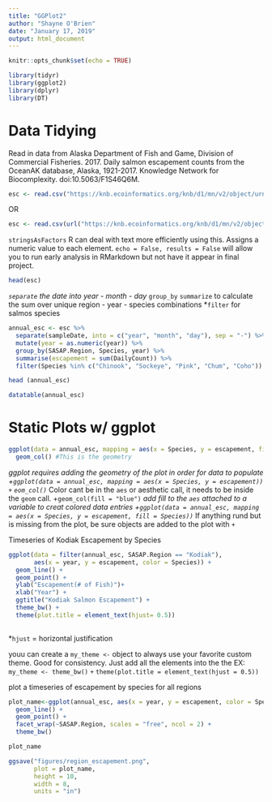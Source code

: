 ```yaml
---
title: "GGPlot2"
author: "Shayne O'Brien"
date: "January 17, 2019"
output: html_document
---
```


```r
knitr::opts_chunk$set(echo = TRUE)
```

```r
library(tidyr)
library(ggplot2)
library(dplyr)
library(DT)

```
# Data Tidying
Read in data from Alaska Department of Fish and Game, Division of Commercial Fisheries. 2017. Daily salmon escapement counts from the OceanAK database, Alaska, 1921-2017. Knowledge Network for Biocomplexity. doi:10.5063/F1S46Q6M.
```r
esc <- read.csv("https://knb.ecoinformatics.org/knb/d1/mn/v2/object/urn%3Auuid%3Af119a05b-bbe7-4aea-93c6-85434dcb1c5e", stringsAsFactors = FALSE)
```
OR

```r
esc <- read.csv(url("https://knb.ecoinformatics.org/knb/d1/mn/v2/object/urn%3Auuid%3Af119a05b-bbe7-4aea-93c6-85434dcb1c5e", method = "libcurl"),  stringsAsFactors = FALSE)
```
`stringsAsFactors` R can deal with text more efficiently using this. Assigns a numeric value to each element.
`echo = False, results = False` will allow you to run early analysis in RMarkdown but not have it appear in final project.

```r
head(esc)
```
*`separate` the date into year - month - day
*`group_by` `summarize` to calculate the sum over unique region - year - species combinations
*`filter` for salmos species
```r
annual_esc <- esc %>% 
  separate(sampleDate, into = c("year", "month", "day"), sep = "-") %>% 
  mutate(year = as.numeric(year)) %>% 
  group_by(SASAP.Region, Species, year) %>% 
  summarise(escapement = sum(DailyCount)) %>% 
  filter(Species %in% c("Chinook", "Sockeye", "Pink", "Chum", "Coho"))

head (annual_esc)
```

```r
datatable(annual_esc)
```

# Static Plots w/ ggplot
```r
ggplot(data = annual_esc, mapping = aes(x = Species, y = escapement, fill = SASAP.Region)) +
  geom_col() #This is the geometry
```
*ggplot requires adding the geometry of the plot in order for data to populate
  +`ggplot(data = annual_esc, mapping = aes(x = Species, y = escapement))` `+`
  `eom_col()`
*Color cant be in the `aes` or aesthetic call, it needs to be inside the `geom` call.
  +`geom_col(fill = "blue")`
*add fill to the `aes` attached to a variable to creat colored data entries
  +`ggplot(data = annual_esc, mapping = aes(x = Species, y = escapement, fill = Species))`
*If anything rund but is missing from the plot, be sure objects are added to the plot with `+`

Timeseries of Kodiak Escapement by Species
```r
ggplot(data = filter(annual_esc, SASAP.Region == "Kodiak"), 
       aes(x = year, y = escapement, color = Species)) +
  geom_line() +
  geom_point() +
  ylab("Escapement(# of Fish)")+
  xlab("Year") +
  ggtitle("Kodiak Salmon Escapement") +
  theme_bw() +
  theme(plot.title = element_text(hjust= 0.5))
  
```

*`hjust` = horizontal justification

youu can create a `my_theme <-` object to always use your favorite custom theme. Good for consistency. Just add all the elements into the the 
EX:
`my_theme <- theme_bw()` `+`
  `theme(plot.title = element_text(hjust = 0.5))`
  
plot a timeseries of escapement by species for all regions
```r
plot_name<-ggplot(annual_esc, aes(x = year, y = escapement, color = Species)) +
  geom_line() +
  geom_point() +
  facet_wrap(~SASAP.Region, scales = "free", ncol = 2) +
  theme_bw()

plot_name

ggsave("figures/region_escapement.png",
       plot = plot_name,
       height = 10,
       width = 8,
       units = "in")
```




